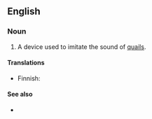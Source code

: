 ==English==

===Noun===
{{en-noun}}

# A device used to imitate the sound of [[quail]]s.

====Translations====
{{trans-top|pipe to imitate quail}}
* Finnish: {{t|fi|viiriäispilli}}
{{trans-mid}}
{{trans-bottom}}

====See also====
* {{l|en|quail-pipe}}